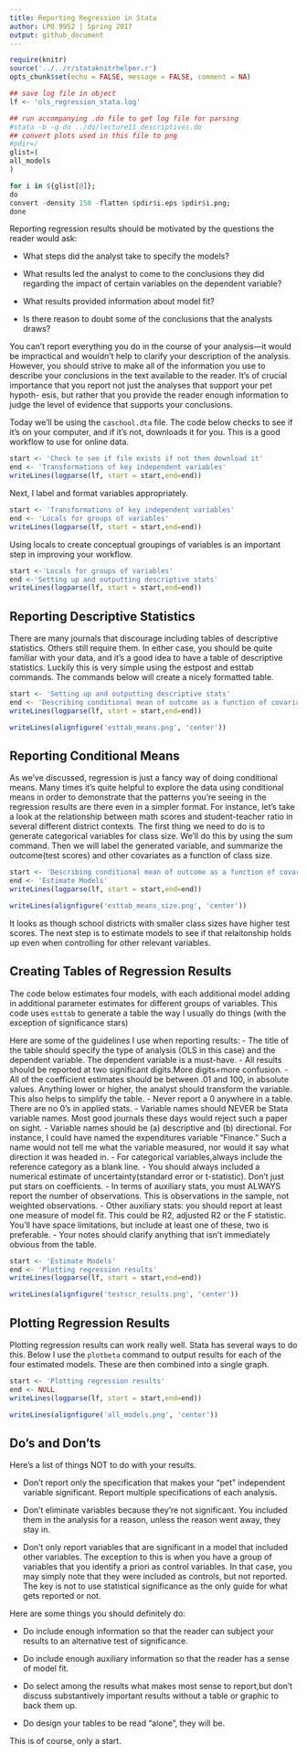 ```yaml
---
title: Reporting Regression in Stata 
author: LPO 9952 | Spring 2017
output: github_document
---
```

  
```r
require(knitr)
source('../../r/stataknitrhelper.r')
opts_chunk$set(echo = FALSE, message = FALSE, comment = NA)
```


```r
## save log file in object
lf <- 'ols_regression_stata.log'
```


```r
## run accompanying .do file to get log file for parsing
#stata -b -q do ../do/lecture11_descriptives.do
## convert plots used in this file to png
#pdir=/
glist=(
all_models
)

for i in ${glist[@]};
do
convert -density 150 -flatten $pdir$i.eps $pdir$i.png;
done
```

Reporting regression results should be motivated by the questions the reader would ask:

- What steps did the analyst take to specify the models?

- What results led the analyst to come to the conclusions they did regarding the impact of certain variables on the dependent variable?

- What results provided information about model fit?

- Is there reason to doubt some of the conclusions that the analysts draws?

You can’t report everything you do in the course of your analysis—it would be impractical and wouldn’t help to clarify your description of the analysis. However, you should strive to make all of the information you use to describe your conclusions in the text available to the reader.
It’s of crucial importance that you report not just the analyses that support your pet hypoth- esis, but rather that you provide the reader enough information to judge the level of evidence that supports your conclusions.

Today we'll be using the `caschool.dta` file. The code below checks to see if it's on your computer, and if it's not, downloads it for you. This is a good workflow to use for online data. 

```r
start <- 'Check to see if file exists if not then download it'
end <- 'Transformations of key independent variables'
writeLines(logparse(lf, start = start,end=end))
``` 

Next, I label and format variables appropriately. 

```r
start <- 'Transformations of key independent variables'
end <- 'Locals for groups of variables'
writeLines(logparse(lf, start = start,end=end))
```

Using locals to create conceptual groupings of variables is an important step in improving your workflow. 

```r
start <-'Locals for groups of variables' 
end <-'Setting up and outputting descriptive stats'
writeLines(logparse(lf, start = start,end=end))
```




## Reporting Descriptive Statistics

There are many journals that discourage including tables of descriptive statistics. Others still require them. In either case, you should be quite familiar with your data, and it’s a good idea to have a table of descriptive statistics. Luckily this is very simple using the estpost and esttab commands. The commands below will create a nicely formatted table. 


```r
start <- 'Setting up and outputting descriptive stats'
end <- 'Describing conditional mean of outcome as a function of covariates'
writeLines(logparse(lf, start = start,end=end))
```


```r
writeLines(alignfigure('esttab_means.png', 'center'))
```

## Reporting Conditional Means

As we've discussed, regression is just a fancy way of doing conditional means. Many times it’s quite helpful 
to explore the data using conditional means in order to demonstrate that the patterns you’re seeing in the 
regression results are there even in a simpler format. For instance, let’s take a look at the relationship 
between math scores and student-teacher ratio in several different district contexts. The first thing we need 
to do is to generate categorical variables for class size. We’ll do this by using the sum command. Then we will label the 
generated variable, and summarize the outcome(test scores) and other covariates as a function of class size. 

```r
start <- 'Describing conditional mean of outcome as a function of covariates'
end <- 'Estimate Models'
writeLines(logparse(lf, start = start,end=end))
```

```r
writeLines(alignfigure('esttab_means_size.png', 'center'))
```

It looks as though school districts with smaller class sizes have higher test scores. The next step is to estimate models to see
if that relaitonship holds up even when controlling for other relevant variables. 

## Creating Tables of Regression Results 

The code below estimates four models, with each additional model adding in additional parameter estimates 
for different groups of variables. This code uses `esttab` to generate a table the way I usually do things (with the exception of significance stars)

Here are some of the guidelines I use when reporting results:
- The title of the table should specify the type of analysis (OLS in this case) and the dependent variable. The dependent variable is a must-have.
- All results should be reported at two significant digits.More digits=more confusion.
- All of the coefficient estimates should be between .01 and 100, in absolute values. Anything lower or higher, the analyst should transform the variable. This also helps to simplify the table.
- Never report a 0 anywhere in a table. There are no 0's in applied stats. 
- Variable names should NEVER be Stata variable names. Most good journals these days would reject such a paper on sight.
- Variable names should be (a) descriptive and (b) directional. For instance, I could have named the expenditures variable “Finance.” Such a name would not tell me what the variable measured, nor would it say what direction it was headed in.
- For categorical variables,always include the reference category as a blank line.
- You should always included a numerical estimate of uncertainty(standard error or t-statistic). Don’t just put stars on coefficients.
- In terms of auxiliary stats, you must ALWAYS report the number of observations. This is observations in the sample, not weighted observations.
- Other auxiliary stats: you should report at least one measure of model fit. This could be R2, adjusted R2 or the F statistic. You’ll have space limitations, but include at least one of these, two is preferable.
- Your notes should clarify anything that isn’t immediately obvious from the table.

```r
start <- 'Estimate Models'
end <- 'Plotting regression results'
writeLines(logparse(lf, start = start,end=end))
```


```r
writeLines(alignfigure('testscr_results.png', 'center'))
```

## Plotting Regression Results

Plotting regression results can work really well. Stata has several ways to do this. Below I use the `plotbeta` command to output results for each of the four estimated models. These are then combined into a single graph. 

```r
start <- 'Plotting regression results'
end <- NULL
writeLines(logparse(lf, start = start,end=end))
```



```r
writeLines(alignfigure('all_models.png', 'center'))
```

## Do’s and Don’ts

Here’s a list of things NOT to do with your results.

- Don’t report only the specification that makes your “pet” independent variable significant. Report multiple specifications of each analysis.

- Don’t eliminate variables because they’re not significant. You included them in the analysis for a reason, unless the reason went away, they stay in.

- Don’t only report variables that are significant in a model that included other variables. The exception to this is when you have a group of variables that you identify a priori as control variables. In that case, you may simply note that they were included as controls, but not reported. The key is not to use statistical significance as the only guide for what gets reported or not. 

Here are some things you should definitely do:

- Do include enough information so that the reader can subject your results to an alternative test of significance.

- Do include enough auxiliary information so that the reader has a sense of model fit.

- Do select among the results what makes most sense to report,but don’t discuss substantively important results without a table or graphic to back them up.

- Do design your tables to be read "alone", they will be.

This is of course, only a start.